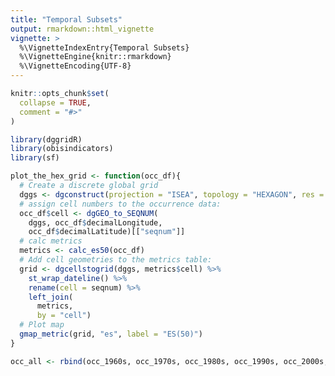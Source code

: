 ```yaml
---
title: "Temporal Subsets"
output: rmarkdown::html_vignette
vignette: >
  %\VignetteIndexEntry{Temporal Subsets}
  %\VignetteEngine{knitr::rmarkdown}
  %\VignetteEncoding{UTF-8}
---
```


```r
knitr::opts_chunk$set(
  collapse = TRUE,
  comment = "#>"
)

library(dggridR)
library(obisindicators)
library(sf)

plot_the_hex_grid <- function(occ_df){
  # Create a discrete global grid
  dggs <- dgconstruct(projection = "ISEA", topology = "HEXAGON", res = 5)
  # assign cell numbers to the occurrence data:
  occ_df$cell <- dgGEO_to_SEQNUM(
    dggs, occ_df$decimalLongitude, 
    occ_df$decimalLatitude)[["seqnum"]]
  # calc metrics
  metrics <- calc_es50(occ_df)
  # Add cell geometries to the metrics table:
  grid <- dgcellstogrid(dggs, metrics$cell) %>% 
    st_wrap_dateline() %>% 
    rename(cell = seqnum) %>% 
    left_join(
      metrics,
      by = "cell")
  # Plot map
  gmap_metric(grid, "es", label = "ES(50)")
}
```

```r
occ_all <- rbind(occ_1960s, occ_1970s, occ_1980s, occ_1990s, occ_2000s, occ_2010s)
```



